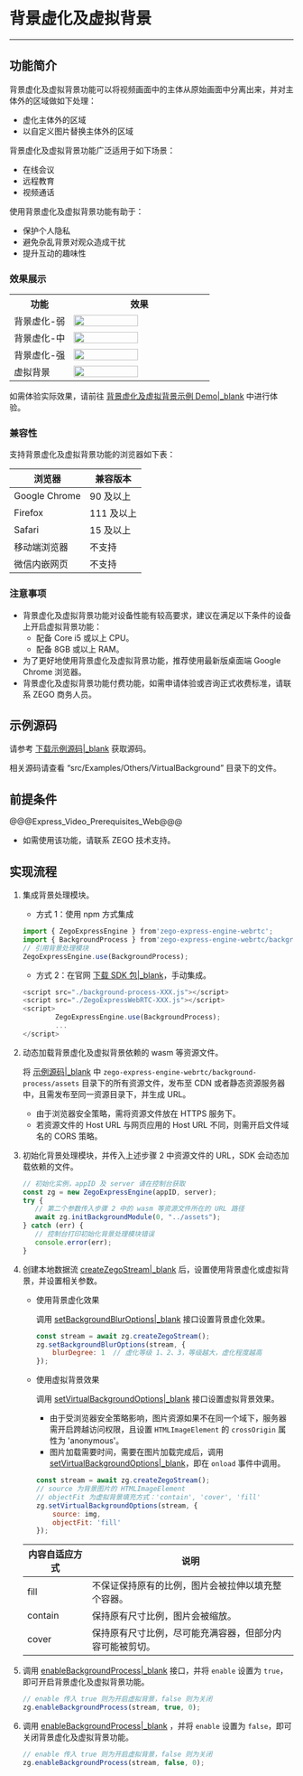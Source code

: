 # 背景虚化及虚拟背景

- - -

## 功能简介

背景虚化及虚拟背景功能可以将视频画面中的主体从原始画面中分离出来，并对主体外的区域做如下处理：
- 虚化主体外的区域
- 以自定义图片替换主体外的区域

背景虚化及虚拟背景功能广泛适用于如下场景：
- 在线会议
- 远程教育
- 视频通话

使用背景虚化及虚拟背景功能有助于：
- 保护个人隐私
- 避免杂乱背景对观众造成干扰
- 提升互动的趣味性

### 效果展示

<table>
  <colgroup>
    <col width="30%">
    <col width="70%">
  </colgroup>
<tbody><tr>
<th>功能</th>
<th>效果</th>
</tr>
<tr>
<td>背景虚化-弱</td>
<td><img src="https://media-resource.spreading.io/docuo/workspace740/af061ebc6eaf0f12ae9e7f72235bd04e/b669d10113.png" width="70%"></td>
</tr>
<tr>
<td>背景虚化-中</td>
<td><img src="https://media-resource.spreading.io/docuo/workspace740/af061ebc6eaf0f12ae9e7f72235bd04e/6364d2bc42.png" width="70%"></td>
</tr>
<tr>
<td>背景虚化-强</td>
<td><img src="https://media-resource.spreading.io/docuo/workspace740/af061ebc6eaf0f12ae9e7f72235bd04e/c624f44d28.png" width="70%"></td>
</tr>
<tr>
<td>虚拟背景</td>
<td><img src="https://media-resource.spreading.io/docuo/workspace740/af061ebc6eaf0f12ae9e7f72235bd04e/de1e9cf26f.png" width="70%"></td>
</tr>
</tbody></table>


如需体验实际效果，请前往 [背景虚化及虚拟背景示例 Demo\|_blank](https://zegoim.github.io/express-demo-web/src/Examples/DebugAndConfig/InitSettings/index.html?lang=zh) 中进行体验。


### 兼容性

支持背景虚化及虚拟背景功能的浏览器如下表：

| 浏览器 | 兼容版本 |
|  ----  | ----  |
|Google Chrome	| 90 及以上|
|Firefox | 111 及以上|
|Safari | 15 及以上 |
|移动端浏览器| 不支持 |
|微信内嵌网页| 不支持 |

### 注意事项

- 背景虚化及虚拟背景功能对设备性能有较高要求，建议在满足以下条件的设备上开启虚拟背景功能：
    - 配备 Core i5 或以上 CPU。
    - 配备 8GB 或以上 RAM。
- 为了更好地使用背景虚化及虚拟背景功能，推荐使用最新版桌面端 Google Chrome 浏览器。
- 背景虚化及虚拟背景功能付费功能，如需申请体验或咨询正式收费标准，请联系 ZEGO 商务人员。

## 示例源码

请参考 [下载示例源码\|_blank](!DownloadDemo/DownloadDemo) 获取源码。

相关源码请查看 “src/Examples/Others/VirtualBackground” 目录下的文件。

## 前提条件

@@@Express_Video_Prerequisites_Web@@@
- 如需使用该功能，请联系 ZEGO 技术支持。


## 实现流程

1. 集成背景处理模块。

    - 方式 1：使用 npm 方式集成

    ```javascript
    import { ZegoExpressEngine } from'zego-express-engine-webrtc';
    import { BackgroundProcess } from'zego-express-engine-webrtc/background-process';
    // 引用背景处理模块
    ZegoExpressEngine.use(BackgroundProcess);
    ```

    - 方式 2：在官网 [下载 SDK 包\|_blank](!DownloadSDK/DownloadSDK)，手动集成。
    ```javascript
    <script src="./background-process-XXX.js"></script>
    <script src="./ZegoExpressWebRTC-XXX.js"></script>
    <script>
            ZegoExpressEngine.use(BackgroundProcess);
            ...
    </script>
    ```

2. 动态加载背景虚化及虚拟背景依赖的 wasm 等资源文件。

    将 [示例源码\|_blank](!DownloadDemo/DownloadDemo) 中 `zego-express-engine-webrtc/background-process/assets` 目录下的所有资源文件，发布至 CDN 或者静态资源服务器中，且需发布至同一资源目录下，并生成 URL。

    <div class="mk-warning">
    
    - 由于浏览器安全策略，需将资源文件放在 HTTPS 服务下。
    - 若资源文件的 Host URL 与网页应用的 Host URL 不同，则需开启文件域名的 CORS 策略。
    </div>

3. 初始化背景处理模块，并传入上述步骤 2 中资源文件的 URL，SDK 会动态加载依赖的文件。

    ```javascript
    // 初始化实例，appID 及 server 请在控制台获取
    const zg = new ZegoExpressEngine(appID, server);
    try {
       // 第二个参数传入步骤 2 中的 wasm 等资源文件所在的 URL 路径
       await zg.initBackgroundModule(0, "../assets");
    } catch (err) {
       // 控制台打印初始化背景处理模块错误
       console.error(err);
    }
    ```

4. 创建本地数据流 [createZegoStream\|_blank](@createZegoStream) 后，设置使用背景虚化或虚拟背景，并设置相关参数。

    - 使用背景虚化效果
    
        调用 [setBackgroundBlurOptions\|_blank](@setBackgroundBlurOptions) 接口设置背景虚化效果。
        ```javascript
        const stream = await zg.createZegoStream();
        zg.setBackgroundBlurOptions(stream, {
            blurDegree: 1  // 虚化等级 1、2、3，等级越大，虚化程度越高
        });
        ```

    - 使用虚拟背景效果
    
        调用 [setVirtualBackgroundOptions\|_blank](@setVirtualBackgroundOptions) 接口设置虚拟背景效果。
        <div class="mk-warning">

        - 由于受浏览器安全策略影响，图片资源如果不在同一个域下，服务器需开启跨越访问权限，且设置 `HTMLImageElement` 的 `crossOrigin` 属性为 'anonymous'。
        - 图片加载需要时间，需要在图片加载完成后，调用 [setVirtualBackgroundOptions\|_blank](@setVirtualBackgroundOptions)，即在 `onload` 事件中调用。
        </div>

        ```javascript
        const stream = await zg.createZegoStream();
        // source 为背景图片的 HTMLImageElement
        // objectFit 为虚拟背景填充方式：'contain', 'cover', 'fill'
        zg.setVirtualBackgroundOptions(stream, {
            source: img,
            objectFit: 'fill'
        });
        ```
    |内容自适应方式|说明|
    |---|---|
    |fill|不保证保持原有的比例，图片会被拉伸以填充整个容器。|
    |contain| 保持原有尺寸比例，图片会被缩放。|
    |cover| 保持原有尺寸比例，尽可能充满容器，但部分内容可能被剪切。|



5. 调用 [enableBackgroundProcess\|_blank](@enableBackgroundProcess) 接口，并将 `enable` 设置为 `true`，即可开启背景虚化及虚拟背景功能。
    
    ```javascript
    // enable 传入 true 则为开启虚拟背景，false 则为关闭
    zg.enableBackgroundProcess(stream, true, 0);
    ```

6. 调用 [enableBackgroundProcess\|_blank](@enableBackgroundProcess) ，并将 `enable` 设置为 `false`，即可关闭背景虚化及虚拟背景功能。

    ```javascript
    // enable 传入 true 则为开启虚拟背景，false 则为关闭
    zg.enableBackgroundProcess(stream, false, 0);
    ```
